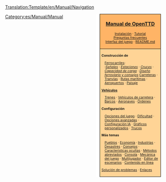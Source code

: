 <noinclude>[[Translation:Template/en/Manual/Navigation]]</noinclude>
<div style="float:right; padding-left:12px; background:#ffffff;">
<div style="border:1px solid #000000; background:#ffb466; padding:5px; -moz-border-radius-topleft:5px; -moz-border-radius-topright:5px; font-size: 12pt;">
<center><strong><font size="3">[[es/Manual/Main Page|Manual de OpenTTD]]</font></strong></center>
<div style="font-size: 8pt; text-align: center;">
[[es/Manual/Instalación|Instalación]] &middot; 
[[es/Manual/Tutorial/Tutorial|Tutorial]]<br />
[[es/Archive/Community/Preguntas frecuentes|Preguntas frecuentes]]<br /> 
[[es/Manual/Interfaz del juego|Interfaz del juego]] &middot; 
[https://github.com/OpenTTD/OpenTTD/blob/master/README.md README.md]
</div>
</div>
<div style="border:1px solid black; border-top-width: 0px; background:#ffd496; padding:5px; -moz-border-radius-bottomleft:5px; -moz-border-radius-bottomright:8px; font-size: 8pt;">

<div style="width: 186px">
'''Construcción de'''
<div style="margin-left:10px;">
[[es/Manual/Construcción de ferrocarriles|Ferrocarriles]]: <br />
:''[[es/Manual/Señales|Señales]]'' &middot; ''[[es/Manual/Estaciones de tren|Estaciones]]'' &middot; ''[[es/Community/Junctionary/Main Page|Cruces]]'' &middot; ''[[es/Community/Capacidad de carga de redes ferroviarias|Capacidad de carga]]'' &middot; ''[[es/Community/Diseño ferroviario|Diseño ferroviario y consejos]]''
[[es/Manual/Construcción de carreteras|Carreteras]] &middot; [[es/Manual/Tranvías|Tranvías]] &middot; [[es/Manual/Construir rutas marítimas|Rutas marítimas]] &middot; [[es/Manual/Construcción de aeropuertos|Aeropuertos]] &middot; [[es/Manual/Paisaje|Paisaje]]
</div>
</div>

<div style="width: 186px">
'''[[es/Manual/Vehículos|Vehículos]]'''
<div style="margin-left:10px;">
[[es/Manual/Trenes|Trenes]] &middot; [[es/Manual/Vehículos de carretera|Vehículos de carretera]] &middot; [[es/Manual/Barcos|Barcos]] &middot;
[[es/Manual/Aeronaves|Aeronaves]] &middot; [[es/Manual/Órdenes|Órdenes]]
</div>
</div>

<div style="width: 186px">
'''Configuración'''
<div style="margin-left:10px;">
[[es/Manual/Opciones del Juego|Opciones del juego]] &middot; [[es/Archive/Manual/Settings/Dificultad|Dificultad]] &middot; [[es/Archive/Manual/Settings/Opciones avanzadas|Opciones avanzadas]] &middot; 
[[es/Manual/Configuración IA|Configuración IA]] &middot; [[es/Manual/NewGRF|Gráficos personalizados]] &middot; [[es/Manual/Trucos|Trucos]]
</div>
</div>

<div style="width: 186px">
'''Más temas'''<br />
<div style="margin-left:10px;">
[[es/Manual/Pueblo|Pueblos]] &middot; [[es/Manual/Economía|Economía]] &middot; [[es/Manual/Industrias|Industrias]] &middot; 
[[es/Manual/Desastres|Desastres]] &middot; [[es/Manual/Consejos|Consejos]] &middot;
[[es/Manual/Características ocultas|Características ocultas]] &middot; 
[[es/Manual/Teclas de método abreviado|Métodos abreviados]] &middot;
[[es/Manual/Consola|Consola]] &middot; [[es/Manual/Game Mechanics/Main Page|Mecánica del juego]] &middot;
[[es/Manual/Multijugador|Multijugador]] &middot; [[es/Manual/Editor de escenarios|Editor de escenarios]] &middot;
[[es/Manual/Contenido online|Contenido en línea]]
</div>
</div>

[[es/Archive/Manual/Solución de problemas|Solución de problemas]] &middot; [[es/Archive/Lists/Enlaces|Enlaces]]
</div>
</div>
<includeonly>[[Category:es/Manual/Manual]]</includeonly>